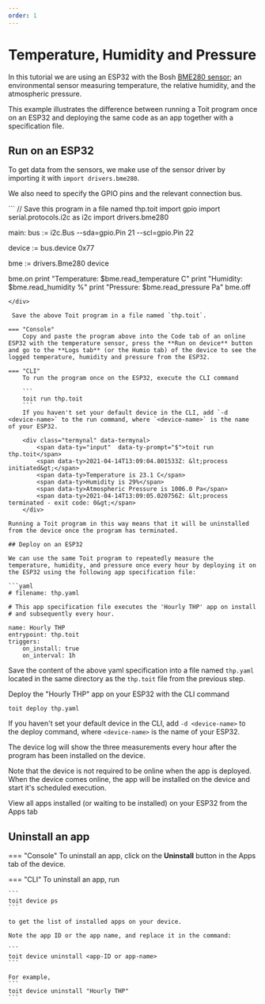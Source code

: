 ```yaml
---
order: 1
---
```



# Temperature, Humidity and Pressure

In this tutorial we are using an ESP32 with the Bosh <a href="https://www.bosch-sensortec.com/media/boschsensortec/downloads/datasheets/bst-bme280-ds002.pdf" target="_blank">BME280 sensor</a>; an environmental sensor measuring temperature, the relative humidity, and the atmospheric pressure.

This example illustrates the difference between running a Toit program once on an ESP32 and deploying the same code as an app together with a specification file.

## Run on an ESP32

To get data from the sensors, we make use of the <Link to="../sensors/bme280">sensor driver</Link> by importing it with `import drivers.bme280`.

We also need to specify the <Link to="../sensors/gpio">GPIO pins</Link> and the relevant <Link to="../sensors/protocols">connection bus</Link>.

<div class="toit">
```
// Save this program in a file named thp.toit
import gpio
import serial.protocols.i2c as i2c
import drivers.bme280

main:
  bus := i2c.Bus
    --sda=gpio.Pin 21
    --scl=gpio.Pin 22

  device := bus.device 0x77

  bme := drivers.Bme280 device

  bme.on
  print "Temperature: $bme.read_temperature C"
  print "Humidity: $bme.read_humidity %"
  print "Pressure: $bme.read_pressure Pa"
  bme.off
```
</div>

 Save the above Toit program in a file named `thp.toit`.

=== "Console"
    Copy and paste the program above into the Code tab of an online ESP32 with the temperature sensor, press the **Run on device** button and go to the **Logs tab** (or the Humio tab) of the device to see the logged temperature, humidity and pressure from the ESP32.

=== "CLI"
    To run the program once on the ESP32, execute the CLI command 
    
    ```
    toit run thp.toit
    ```
    If you haven't set your default device in the CLI, add `-d <device-name>` to the run command, where `<device-name>` is the name of your ESP32.

    <div class="termynal" data-termynal>
        <span data-ty="input"  data-ty-prompt="$">toit run thp.toit</span>
        <span data-ty>2021-04-14T13:09:04.801533Z: &lt;process initiated&gt;</span>
        <span data-ty>Temperature is 23.1 C</span>
        <span data-ty>Humidity is 29%</span>
        <span data-ty>Atmospheric Pressure is 1006.0 Pa</span>
        <span data-ty>2021-04-14T13:09:05.020756Z: &lt;process terminated - exit code: 0&gt;</span>
    </div>
  
Running a Toit program in this way means that it will be uninstalled from the device once the program has terminated.

## Deploy on an ESP32

We can use the same Toit program to repeatedly measure the temperature, humidity, and pressure once every hour by deploying it on the ESP32 using the following app specification file:

```yaml
# filename: thp.yaml

# This app specification file executes the 'Hourly THP' app on install
# and subsequently every hour.

name: Hourly THP
entrypoint: thp.toit
triggers:
    on_install: true
    on_interval: 1h
```

Save the content of the above yaml specification into a file named `thp.yaml` located in the same directory as the `thp.toit` file from the previous step.

Deploy the "Hourly THP" app on your ESP32 with the CLI command

    toit deploy thp.yaml

If you haven't set your default device in the CLI, add `-d <device-name>` to the deploy command, where `<device-name>` is the name of your ESP32.

The device log will show the three measurements every hour after the program has been installed on the device.

Note that the device is not required to be online when the app is deployed. When the device comes online, the app will be installed on the device and start it's scheduled execution.

View all apps installed (or waiting to be installed) on your ESP32 from the Apps tab

## Uninstall an app

=== "Console"
    To uninstall an app, click on the **Uninstall** button in the Apps tab of the device.

=== "CLI"
    To uninstall an app, run 
    
    ```
    toit device ps
    ``` 
    
    to get the list of installed apps on your device. 
    
    Note the app ID or the app name, and replace it in the command:
    
    ```
    toit device uninstall <app-ID or app-name>
    ```

    For example,
    ```
    toit device uninstall "Hourly THP"
    ```

